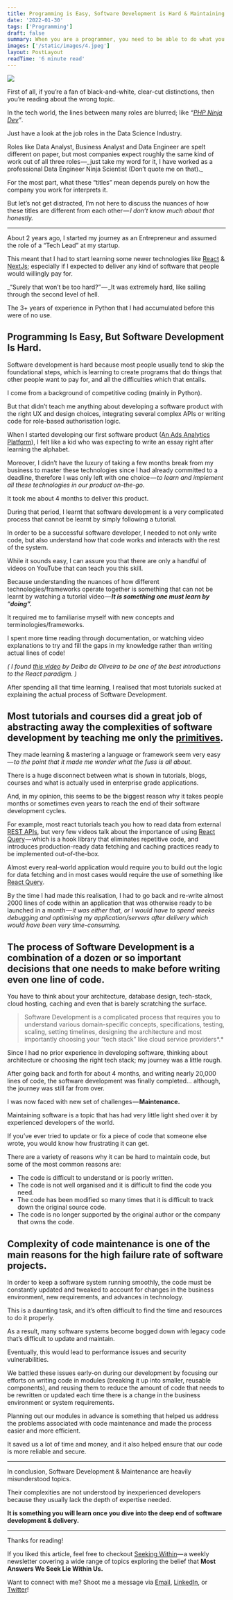 ```yaml
---
title: Programming is Easy, Software Development is Hard & Maintaining Code is the Hardest
date: '2022-01-30'
tags: ['Programming']
draft: false
summary: When you are a programmer, you need to be able to do what you can do, and when you are a software developer, you need to be able to do what you can't do.
images: ['/static/images/4.jpeg']
layout: PostLayout
readTime: '6 minute read'
---
```


![](https://cdn-images-1.medium.com/max/1600/0*XpKdOn7U6ChiIVBM)

First of all, if you’re a fan of black-and-white, clear-cut distinctions, then you’re reading about the wrong topic.

In the tech world, the lines between many roles are blurred; like _“_[_PHP Ninja Dev_](https://www.mendeley.com/careers/job/php-ninja-developer-1292294)_”_.

Just have a look at the job roles in the Data Science Industry.

Roles like Data Analyst, Business Analyst and Data Engineer are spelt different on paper, but most companies expect roughly the same kind of work out of all three roles —_ just take my word for it, I have worked as a professional Data Engineer Ninja Scientist (Don’t quote me on that)._

For the most part, what these “titles” mean depends purely on how the company you work for interprets it.

But let’s not get distracted, I’m not here to discuss the nuances of how these titles are different from each other — *I don’t know much about that honestly.*

---

About 2 years ago, I started my journey as an Entrepreneur and assumed the role of a “Tech Lead” at my startup.

This meant that I had to start learning some newer technologies like [React](https://reactjs.org/) & [NextJs](https://nextjs.org/); especially if I expected to deliver any kind of software that people would willingly pay for.

\_“Surely that won’t be too hard?” — _It was extremely hard, like sailing through the second level of hell.

The 3+ years of experience in Python that I had accumulated before this were of no use.

## **Programming Is Easy, But Software Development Is Hard.**

Software development is hard because most people usually tend to skip the foundational steps, which is learning to create programs that do things that other people want to pay for, and all the difficulties which that entails.

I come from a background of competitive coding (mainly in Python).

But that didn’t teach me anything about developing a software product with the right UX and design choices, integrating several complex APIs or writing code for role-based authorisation logic.

When I started developing our first software product ([An Ads Analytics Platform](https://destro-demo-adsnest.herokuapp.com/)), I felt like a kid who was expecting to write an essay right after learning the alphabet.

Moreover, I didn’t have the luxury of taking a few months break from my business to master these technologies since I had already committed to a deadline, therefore I was only left with one choice — *to learn and implement all these technologies in our product on-the-go.*

It took me about 4 months to deliver this product.

During that period, I learnt that software development is a very complicated process that cannot be learnt by simply following a tutorial.

In order to be a successful software developer, I needed to not only write code, but also understand how that code works and interacts with the rest of the system.

While it sounds easy, I can assure you that there are only a handful of videos on YouTube that can teach you this skill.

Because understanding the nuances of how different technologies/frameworks operate together is something that can not be learnt by watching a tutorial video — **_It is something one must learn by_** _“_**_doing”._**

It required me to familiarise myself with new concepts and terminologies/frameworks.

I spent more time reading through documentation, or watching video explanations to try and fill the gaps in my knowledge rather than writing actual lines of code!

_( I found_ [_this video_](https://www.youtube.com/watch?v=jsYBiB6Vt9w) _by Delba de Oliveira to be one of the best introductions to the React paradigm. )_

After spending all that time learning, I realised that most tutorials sucked at explaining the actual process of Software Development.

## **Most tutorials and courses did a great job of abstracting away the complexities of software development by teaching me only the** [**primitives**](https://en.wikipedia.org/wiki/Language_primitive#:~:text=In%20computing%2C%20language%20primitives%20are,an%20expression%20in%20a%20language.)**.**

They made learning & mastering a language or framework seem very easy — *to the point that it made me wonder what the fuss is all about.*

There is a huge disconnect between what is shown in tutorials, blogs, courses and what is actually used in enterprise grade applications.

And, in my opinion, this seems to be the biggest reason why it takes people months or sometimes even years to reach the end of their software development cycles.

For example, most react tutorials teach you how to read data from external [REST APIs](https://www.redhat.com/en/topics/api/what-is-a-rest-api#:~:text=A%20REST%20API%20%28also%20known,by%20computer%20scientist%20Roy%20Fielding.), but very few videos talk about the importance of using [React Query](https://react-query.tanstack.com/) — which is a hook library that eliminates repetitive code, and introduces production-ready data fetching and caching practices ready to be implemented out-of-the-box.

Almost every real-world application would require you to build out the logic for data fetching and in most cases would require the use of something like [React Query](https://react-query.tanstack.com/).

By the time I had made this realisation, I had to go back and re-write almost 2000 lines of code within an application that was otherwise ready to be launched in a month — *it was either that, or I would have to spend weeks debugging and optimising my application/servers after delivery which would have been very time-consuming.*

## **The process of Software Development is a combination of a dozen or so important decisions that one needs to make before writing even one line of code.**

You have to think about your architecture, database design, tech-stack, cloud hosting, caching and even that is barely scratching the surface.

> Software Development is a complicated process that requires you to understand various domain-specific concepts, specifications, testing, scaling, setting timelines, designing the architecture and most importantly choosing your “tech stack” like cloud service providers*.*

Since I had no prior experience in developing software, thinking about architecture or choosing the right tech stack; my journey was a little rough.

After going back and forth for about 4 months, and writing nearly 20,000 lines of code, the software development was finally completed… although, the journey was still far from over.

I was now faced with new set of challenges — **Maintenance.**

Maintaining software is a topic that has had very little light shed over it by experienced developers of the world.

If you’ve ever tried to update or fix a piece of code that someone else wrote, you would know how frustrating it can get.

There are a variety of reasons why it can be hard to maintain code, but some of the most common reasons are:

- The code is difficult to understand or is poorly written.
- The code is not well organised and it is difficult to find the code you need.
- The code has been modified so many times that it is difficult to track down the original source code.
- The code is no longer supported by the original author or the company that owns the code.

## **Complexity of code maintenance is one of the main reasons for the high failure rate of software projects.**

In order to keep a software system running smoothly, the code must be constantly updated and tweaked to account for changes in the business environment, new requirements, and advances in technology.

This is a daunting task, and it’s often difficult to find the time and resources to do it properly.

As a result, many software systems become bogged down with legacy code that’s difficult to update and maintain.

Eventually, this would lead to performance issues and security vulnerabilities.

We battled these issues early-on during our development by focusing our efforts on writing code in modules (breaking it up into smaller, reusable components), and reusing them to reduce the amount of code that needs to be rewritten or updated each time there is a change in the business environment or system requirements.

Planning out our modules in advance is something that helped us address the problems associated with code maintenance and made the process easier and more efficient.

It saved us a lot of time and money, and it also helped ensure that our code is more reliable and secure.

---

In conclusion, Software Development & Maintenance are heavily misunderstood topics.

Their complexities are not understood by inexperienced developers because they usually lack the depth of expertise needed.

**It is something you will learn once you dive into the deep end of software development & delivery.**

---

Thanks for reading!

If you liked this article, feel free to checkout [Seeking Within](https://seekingwithin.substack.com/)— a weekly newsletter covering a wide range of topics exploring the belief that **Most Answers We Seek Lie Within Us.**

Want to connect with me? Shoot me a message via [Email](http://mailto:reuben3699@gmail.com/), [LinkedIn](https://linkedin.com.in/reubence), or [Twitter](https://twitter.com/reuben_rapose)!
